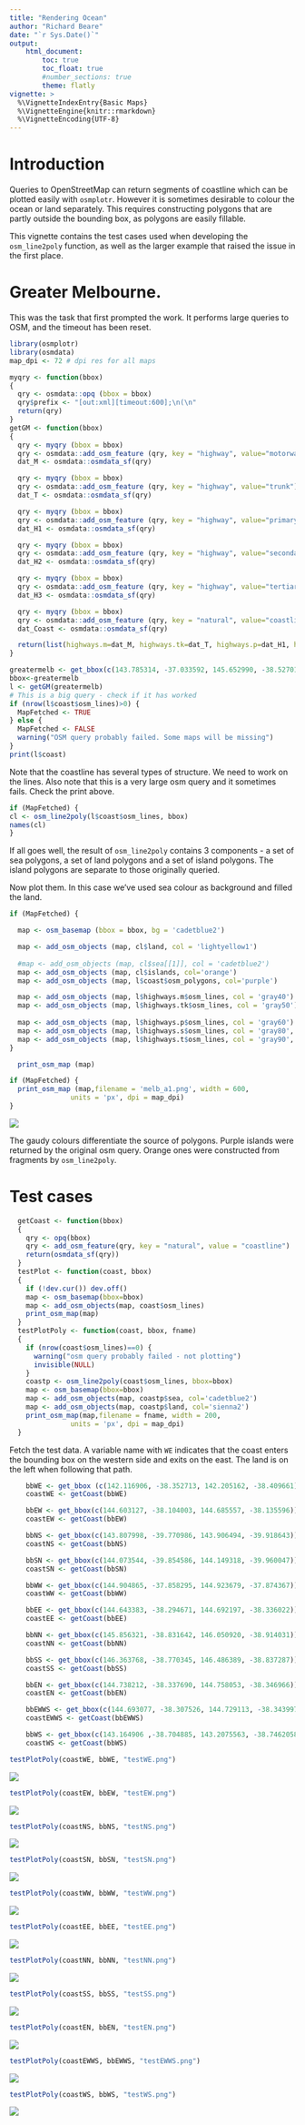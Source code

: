 ```yaml
---
title: "Rendering Ocean"
author: "Richard Beare"
date: "`r Sys.Date()`"
output: 
    html_document:
        toc: true
        toc_float: true
        #number_sections: true
        theme: flatly
vignette: >
  %\VignetteIndexEntry{Basic Maps}
  %\VignetteEngine{knitr::rmarkdown}
  %\VignetteEncoding{UTF-8}
---
```


# Introduction

Queries to OpenStreetMap can return segments of coastline which can be plotted easily with `osmplotr`. However
it is sometimes desirable to colour the ocean or land separately. This requires constructing polygons that
are partly outside the bounding box, as polygons are easily fillable.

This vignette contains the test cases used when developing the `osm_line2poly` function, as well as the larger
example that raised the issue in the first place.

# Greater Melbourne.

This was the task that first prompted the work. It performs large queries to OSM, and the timeout has 
been reset.
```r
library(osmplotr)
library(osmdata)
map_dpi <- 72 # dpi res for all maps

myqry <- function(bbox)
{
  qry <- osmdata::opq (bbox = bbox)
  qry$prefix <- "[out:xml][timeout:600];\n(\n"
  return(qry)
}
getGM <- function(bbox)
{
  qry <- myqry (bbox = bbox)
  qry <- osmdata::add_osm_feature (qry, key = "highway", value="motorway")
  dat_M <- osmdata::osmdata_sf(qry)

  qry <- myqry (bbox = bbox)
  qry <- osmdata::add_osm_feature (qry, key = "highway", value="trunk")
  dat_T <- osmdata::osmdata_sf(qry)

  qry <- myqry (bbox = bbox)
  qry <- osmdata::add_osm_feature (qry, key = "highway", value="primary")
  dat_H1 <- osmdata::osmdata_sf(qry)

  qry <- myqry (bbox = bbox)
  qry <- osmdata::add_osm_feature (qry, key = "highway", value="secondary")
  dat_H2 <- osmdata::osmdata_sf(qry)

  qry <- myqry (bbox = bbox)
  qry <- osmdata::add_osm_feature (qry, key = "highway", value="tertiary")
  dat_H3 <- osmdata::osmdata_sf(qry)

  qry <- myqry (bbox = bbox)
  qry <- osmdata::add_osm_feature (qry, key = "natural", value="coastline")
  dat_Coast <- osmdata::osmdata_sf(qry)

  return(list(highways.m=dat_M, highways.tk=dat_T, highways.p=dat_H1, highways.s=dat_H2, highways.t=dat_H3, coast=dat_Coast))
}

```
```r
greatermelb <- get_bbox(c(143.785314, -37.033592, 145.652990, -38.527013))
bbox<-greatermelb
l <- getGM(greatermelb)
# This is a big query - check if it has worked
if (nrow(l$coast$osm_lines)>0) {
  MapFetched <- TRUE
} else {
  MapFetched <- FALSE
  warning("OSM query probably failed. Some maps will be missing")
}
print(l$coast)
```
Note that the coastline has several types of structure. We need to work on the lines. Also note that
this is a very large osm query and it sometimes fails. Check the print above. 
```r
if (MapFetched) {
cl <- osm_line2poly(l$coast$osm_lines, bbox)
names(cl)
}
```
If all goes well, the result of `osm_line2poly` contains 3 components - a set of sea polygons, a set of land polygons
and a set of island polygons. The island polygons are separate to those originally queried.

Now plot them. In this case we've used sea colour as background and filled the land.

```r
if (MapFetched) {

  map <- osm_basemap (bbox = bbox, bg = 'cadetblue2')

  map <- add_osm_objects (map, cl$land, col = 'lightyellow1')
  
  #map <- add_osm_objects (map, cl$sea[[1]], col = 'cadetblue2')
  map <- add_osm_objects (map, cl$islands, col='orange')
  map <- add_osm_objects (map, l$coast$osm_polygons, col='purple')

  map <- add_osm_objects (map, l$highways.m$osm_lines, col = 'gray40')
  map <- add_osm_objects (map, l$highways.tk$osm_lines, col = 'gray50')
  
  map <- add_osm_objects (map, l$highways.p$osm_lines, col = 'gray60')
  map <- add_osm_objects (map, l$highways.s$osm_lines, col = 'gray80', size=0.5)
  map <- add_osm_objects (map, l$highways.t$osm_lines, col = 'gray90', size=0.25)
}
```

```r
  print_osm_map (map)

```
```r
if (MapFetched) {
  print_osm_map (map,filename = 'melb_a1.png', width = 600,
               units = 'px', dpi = map_dpi)
}

```

![](melb_a1.png)

The gaudy colours differentiate the source of polygons. Purple islands were returned by the original
osm query. Orange ones were constructed from fragments by `osm_line2poly`.

# Test cases
```r
  getCoast <- function(bbox)
  {
    qry <- opq(bbox)
    qry <- add_osm_feature(qry, key = "natural", value = "coastline")
    return(osmdata_sf(qry))
  }
  testPlot <- function(coast, bbox)
  {
    if (!dev.cur()) dev.off()
    map <- osm_basemap(bbox=bbox)
    map <- add_osm_objects(map, coast$osm_lines)
    print_osm_map(map)
  }
  testPlotPoly <- function(coast, bbox, fname)
  {
    if (nrow(coast$osm_lines)==0) {
      warning("osm query probably failed - not plotting")
      invisible(NULL)
    }
    coastp <- osm_line2poly(coast$osm_lines, bbox=bbox)
    map <- osm_basemap(bbox=bbox)
    map <- add_osm_objects(map, coastp$sea, col='cadetblue2')
    map <- add_osm_objects(map, coastp$land, col='sienna2')
    print_osm_map(map,filename = fname, width = 200,
               units = 'px', dpi = map_dpi)
  }

```
Fetch the test data. A variable name with `WE` indicates that the coast enters the bounding box
on the western side and exits on the east. The land is on the left when following that path.
```r
    bbWE <- get_bbox (c(142.116906, -38.352713, 142.205162, -38.409661))
    coastWE <- getCoast(bbWE)

    bbEW <- get_bbox(c(144.603127, -38.104003, 144.685557, -38.135596))
    coastEW <- getCoast(bbEW)

    bbNS <- get_bbox(c(143.807998, -39.770986, 143.906494, -39.918643))
    coastNS <- getCoast(bbNS)

    bbSN <- get_bbox(c(144.073544, -39.854586, 144.149318, -39.960047))
    coastSN <- getCoast(bbSN)

    bbWW <- get_bbox(c(144.904865, -37.858295, 144.923679, -37.874367))
    coastWW <- getCoast(bbWW)

    bbEE <- get_bbox(c(144.643383, -38.294671, 144.692197, -38.336022))
    coastEE <- getCoast(bbEE)

    bbNN <- get_bbox(c(145.856321, -38.831642, 146.050920, -38.914031))
    coastNN <- getCoast(bbNN)

    bbSS <- get_bbox(c(146.363768, -38.770345, 146.486389, -38.837287))
    coastSS <- getCoast(bbSS)

    bbEN <- get_bbox(c(144.738212, -38.337690, 144.758053, -38.346966))
    coastEN <- getCoast(bbEN)

    bbEWWS <- get_bbox(c(144.693077, -38.307526, 144.729113, -38.343997 ))
    coastEWWS <- getCoast(bbEWWS)

    bbWS <- get_bbox(c(143.164906 ,-38.704885, 143.2075563, -38.7462058 ))
    coastWS <- getCoast(bbWS)

```

```r
testPlotPoly(coastWE, bbWE, "testWE.png")
```
![](testWE.png)
```r
testPlotPoly(coastEW, bbEW, "testEW.png")
```
![](testEW.png)

```r
testPlotPoly(coastNS, bbNS, "testNS.png")
```
![](testNS.png)

```r
testPlotPoly(coastSN, bbSN, "testSN.png")
```
![](testSN.png)

```r
testPlotPoly(coastWW, bbWW, "testWW.png")
```
![](testWW.png)

```r
testPlotPoly(coastEE, bbEE, "testEE.png")
```
![](testEE.png)

```r
testPlotPoly(coastNN, bbNN, "testNN.png")
```
![](testNN.png)

```r
testPlotPoly(coastSS, bbSS, "testSS.png")
```
![](testSS.png)

```r
testPlotPoly(coastEN, bbEN, "testEN.png")
```
![](testEN.png)

```r
testPlotPoly(coastEWWS, bbEWWS, "testEWWS.png")
```
![](testEWWS.png)

```r
testPlotPoly(coastWS, bbWS, "testWS.png")
```
![](testWS.png)
